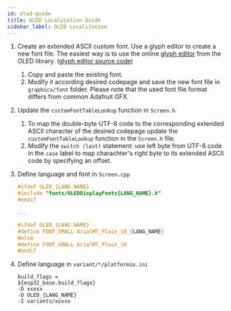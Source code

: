 ```yaml
---
id: oled-guide
title: OLED Localization Guide
sidebar_label: OLED Localization
---
```


1. Create an extended ASCII custom font. Use a glyph editor to create a new font file. The easiest way is to use the online [glyph editor](https://rawgit.com/ThingPulse/esp8266-oled-ssd1306/master/resources/glyphEditor.html) from the OLED library. ([glyph editor source code](https://github.com/ThingPulse/esp8266-oled-ssd1306/tree/master/resources))
   1. Copy and paste the existing font.
   2. Modify it according desired codepage and save the new font file in `graphics/font` folder.
      Please note that the used font file format differs from common Adafruit GFX.
2. Update the `customFontTableLookup` function in `Screen.h`
   1. To map the double-byte UTF-8 code to the corresponding extended ASCII character of the desired codepage update the `customFontTableLookup` function in the `Screen.h` file.
   2. Modify the `switch (last)` statement: use left byte from UTF-8 code in the `case` label to map charachter's right byte to its extended ASCII code by specifying an offset.
3. Define language and font in `Screen.cpp`

   ```c
   #ifdef OLED_{LANG_NAME}
   #include "fonts/OLEDDisplayFonts{LANG_NAME}.h"
   #endif

   ...

   #ifdef OLED_{LANG_NAME}
   #define FONT_SMALL ArialMT_Plain_10_{LANG_NAME}
   #else
   #define FONT_SMALL ArialMT_Plain_10
   #endif
   ```

4. Define language in `variant/*/platformio.ini`

   ```text
   build_flags =
   ${esp32_base.build_flags}
   -D xxxxx
   -D OLED_{LANG_NAME}
   -I variants/xxxxx
   ```
